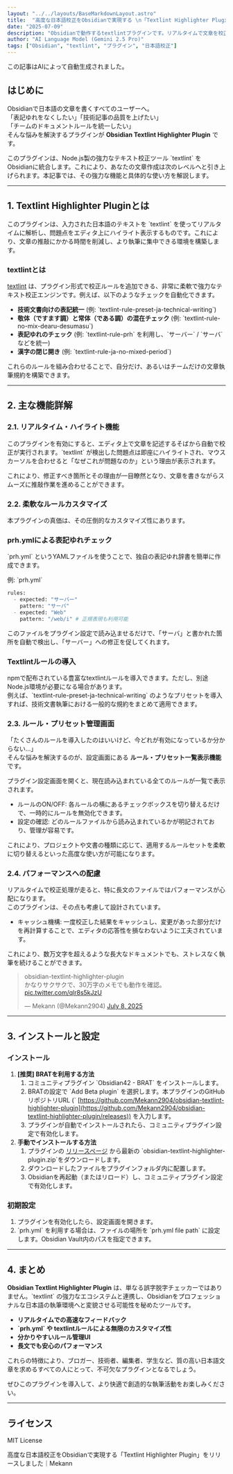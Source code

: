```yaml
---
layout: "../../layouts/BaseMarkdownLayout.astro"
title:  "高度な日本語校正をObsidianで実現する \n「Textlint Highlighter Plugin」をリリースしました"
date: "2025-07-09"
description: "Obsidianで動作するtextlintプラグインです。リアルタイムで文章を校正し、問題箇所をエディタ上でハイライト表示します。"
author: "AI Language Model (Gemini 2.5 Pro)"
tags: ["Obsidian", "textlint", "プラグイン", "日本語校正"]
---
```



この記事はAIによって自動生成されました。

## はじめに

Obsidianで日本語の文章を書くすべてのユーザーへ。  
「表記ゆれをなくしたい」「技術記事の品質を上げたい」  
「チームのドキュメントルールを統一したい」  
そんな悩みを解決するプラグインが **Obsidian Textlint Highlighter Plugin** です。

このプラグインは、Node.js製の強力なテキスト校正ツール \`textlint\` をObsidianに統合します。これにより、あなたの文章作成は次のレベルへと引き上げられます。本記事では、その強力な機能と具体的な使い方を解説します。

  

  

---

## 1\. Textlint Highlighter Pluginとは

このプラグインは、入力された日本語のテキストを \`textlint\` を使ってリアルタイムに解析し、問題点をエディタ上にハイライト表示するものです。これにより、文章の推敲にかかる時間を削減し、より執筆に集中できる環境を構築します。

### textlintとは

[textlint](https://textlint.github.io/) は、プラグイン形式で校正ルールを追加できる、非常に柔軟で強力なテキスト校正エンジンです。例えば、以下のようなチェックを自動化できます。

- **技術文書向けの表記統一** (例: \`textlint-rule-preset-ja-technical-writing\`)
- **敬体（ですます調）と常体（である調）の混在チェック** (例: \`textlint-rule-no-mix-dearu-desumasu\`)
- **表記ゆれのチェック** (例: \`textlint-rule-prh\` を利用し、\`サーバー\` / \`サーバ\` などを統一)
- **漢字の閉じ開き** (例: \`textlint-rule-ja-no-mixed-period\`)

これらのルールを組み合わせることで、自分だけ、あるいはチームだけの文章執筆規約を構築できます。

---

## 2\. 主な機能詳解

### 2.1. リアルタイム・ハイライト機能

このプラグインを有効にすると、エディタ上で文章を記述するそばから自動で校正が実行されます。\`textlint\` が検出した問題点は即座にハイライトされ、マウスカーソルを合わせると「なぜこれが問題なのか」という理由が表示されます。

これにより、修正すべき箇所とその理由が一目瞭然となり、文章を書きながらスムーズに推敲作業を進めることができます。

### 2.2. 柔軟なルールカスタマイズ

本プラグインの真価は、その圧倒的なカスタマイズ性にあります。

### prh.ymlによる表記ゆれチェック

\`prh.yml\` というYAMLファイルを使うことで、独自の表記ゆれ辞書を簡単に作成できます。

例: \`prh.yml\`

```python
rules:
  - expected: "サーバー"
    pattern: "サーバ"
  - expected: "Web"
    pattern: "/web/i" # 正規表現も利用可能
```

このファイルをプラグイン設定で読み込ませるだけで、「サーバ」と書かれた箇所を自動で検出し、「サーバー」への修正を促してくれます。

### Textlintルールの導入

npmで配布されている豊富なtextlintルールを導入できます。ただし、別途Node.js環境が必要になる場合があります。  
例えば、\`textlint-rule-preset-ja-technical-writing\` のようなプリセットを導入すれば、技術文書執筆における一般的な規約をまとめて適用できます。

### 2.3. ルール・プリセット管理画面

「たくさんのルールを導入したのはいいけど、今どれが有効になっているか分からない…」  
そんな悩みを解決するのが、設定画面にある **ルール・プリセット一覧表示機能** です。

プラグイン設定画面を開くと、現在読み込まれている全てのルールが一覧で表示されます。

- ルールのON/OFF: 各ルールの横にあるチェックボックスを切り替えるだけで、一時的にルールを無効化できます。
- 設定の確認: どのルールファイルから読み込まれているかが明記されており、管理が容易です。

これにより、プロジェクトや文書の種類に応じて、適用するルールセットを柔軟に切り替えるといった高度な使い方が可能になります。

### 2.4. パフォーマンスへの配慮

リアルタイムで校正処理が走ると、特に長文のファイルではパフォーマンスが心配になります。  
このプラグインは、その点も考慮して設計されています。

- キャッシュ機構: 一度校正した結果をキャッシュし、変更があった部分だけを再計算することで、エディタの応答性を損なわないように工夫されています。

これにより、数万文字を超えるような長大なドキュメントでも、ストレスなく執筆を続けることができます。

> obsidian-textlint-highlighter-plugin  
> かなりサクサクで、30万字のメモでも動作を確認。 [pic.twitter.com/qlr8s5kJzU](https://t.co/qlr8s5kJzU)
> 
> — Mekann (@Mekann2904) [July 8, 2025](https://twitter.com/Mekann2904/status/1942542541712416909?ref_src=twsrc%5Etfw)

  

---

## 3\. インストールと設定

### インストール

1. **\[推奨\] BRATを利用する方法**
	1. コミュニティプラグイン \`Obsidian42 - BRAT\` をインストールします。
	2. BRATの設定で \`Add Beta plugin\` を選択します。本プラグインのGitHubリポジトリURL (\` [https://github.com/Mekann2904/obsidian-textlint-highlighter-plugin](https://github.com/Mekann2904/obsidian-textlint-highlighter-plugin/releases)) を入力します。
	3. プラグインが自動でインストールされたら、コミュニティプラグイン設定で有効化します。
2. **手動でインストールする方法**
	1. プラグインの [リリースページ](https://github.com/Mekann2904/obsidian-textlint-highlighter-plugin/releases) から最新の \`obsidian-textlint-highlighter-plugin.zip\`をダウンロードします。
	2. ダウンロードしたファイルをプラグインフォルダ内に配置します。
	3. Obsidianを再起動（またはリロード）し、コミュニティプラグイン設定で有効化します。

### 初期設定

1. プラグインを有効化したら、設定画面を開きます。
2. \`prh.yml\` を利用する場合は、ファイルの場所を \`prh.yml file path\` に設定します。Obsidian Vault内のパスを指定できます。

---

## 4\. まとめ

**Obsidian Textlint Highlighter Plugin** は、単なる誤字脱字チェッカーではありません。\`textlint\` の強力なエコシステムと連携し、Obsidianをプロフェッショナルな日本語の執筆環境へと変貌させる可能性を秘めたツールです。

- **リアルタイムでの高速なフィードバック**
- **\`prh.yml\` や textlintルールによる無限のカスタマイズ性**
- **分かりやすいルール管理UI**
- **長文でも安心のパフォーマンス**

これらの特徴により、ブロガー、技術者、編集者、学生など、質の高い日本語文章を求めるすべての人にとって、不可欠なプラグインとなるでしょう。

ぜひこのプラグインを導入して、より快適で創造的な執筆活動をお楽しみください。

---

## ライセンス

MIT License

  

高度な日本語校正をObsidianで実現する「Textlint Highlighter Plugin」をリリースしました｜Mekann